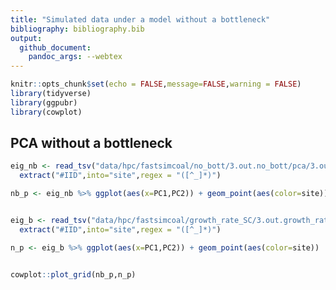 ```yaml
---
title: "Simulated data under a model without a bottleneck"
bibliography: bibliography.bib
output:
  github_document:
    pandoc_args: --webtex
---
```


```r
knitr::opts_chunk$set(echo = FALSE,message=FALSE,warning = FALSE)
library(tidyverse)
library(ggpubr)
library(cowplot)
```


## PCA without a bottleneck

```r
eig_nb <- read_tsv("data/hpc/fastsimcoal/no_bott/3.out.no_bott/pca/3.out.no_bott_1_1.eigenvec") %>% 
  extract("#IID",into="site",regex = "([^_]*)")

nb_p <- eig_nb %>% ggplot(aes(x=PC1,PC2)) + geom_point(aes(color=site))


eig_b <- read_tsv("data/hpc/fastsimcoal/growth_rate_SC/3.out.growth_rate_SC/pca/1_1.eigenvec") %>% 
  extract("#IID",into="site",regex = "([^_]*)")

n_p <- eig_b %>% ggplot(aes(x=PC1,PC2)) + geom_point(aes(color=site))


cowplot::plot_grid(nb_p,n_p)
```



